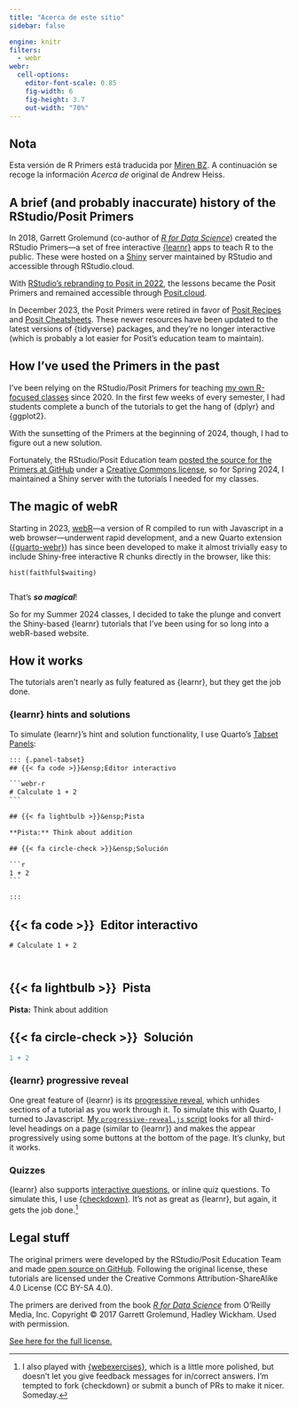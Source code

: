 ```yaml
---
title: "Acerca de este sitio"
sidebar: false

engine: knitr
filters:
  - webr
webr:
  cell-options:
    editor-font-scale: 0.85
    fig-width: 6
    fig-height: 3.7
    out-width: "70%"
---
```


:::{.callout-note}
## Nota
Esta versión de R Primers está traducida por [Miren BZ](https://miren.bz). A continuación se recoge la información _Acerca de_ original de Andrew Heiss.
:::


## A brief (and probably inaccurate) history of the RStudio/Posit Primers

In 2018, Garrett Grolemund (co-author of [*R for Data Science*](https://r4ds.had.co.nz/)) created the RStudio Primers—a set of free interactive [{learnr}](https://rstudio.github.io/learnr/) apps to teach R to the public. These were hosted on a [Shiny](https://shiny.posit.co/) server maintained by RStudio and accessible through RStudio.cloud.

With [RStudio's rebranding to Posit in 2022](https://posit.co/blog/rstudio-is-becoming-posit/), the lessons became the Posit Primers and remained accessible through [Posit.cloud](https://posit.cloud/).

In December 2023, the Posit Primers were retired in favor of [Posit Recipes](https://posit.cloud/learn/recipes) and [Posit Cheatsheets](https://posit.co/resources/cheatsheets/). These newer resources have been updated to the latest versions of {tidyverse} packages, and they're no longer interactive (which is probably a lot easier for Posit's education team to maintain).

## How I've used the Primers in the past

I've been relying on the RStudio/Posit Primers for teaching [my own R-focused classes](https://www.andrewheiss.com/teaching/) since 2020. In the first few weeks of every semester, I had students complete a bunch of the tutorials to get the hang of {dplyr} and {ggplot2}.

With the sunsetting of the Primers at the beginning of 2024, though, I had to figure out a new solution.

Fortunately, the RStudio/Posit Education team [posted the source for the Primers at GitHub](https://github.com/rstudio-education/primers) under a [Creative Commons license](https://github.com/rstudio-education/primers/blob/master/LICENSE.md), so for Spring 2024, I maintained a Shiny server with the tutorials I needed for my classes.

## The magic of webR

Starting in 2023, [webR](https://docs.r-wasm.org/webr/latest/)—a version of R compiled to run with Javascript in a web browser—underwent rapid development, and a new Quarto extension ([{quarto-webr}](https://quarto-webr.thecoatlessprofessor.com/)) has since been developed to make it almost trivially easy to include Shiny-free interactive R chunks directly in the browser, like this:

```webr-r
hist(faithful$waiting)


```

That's ***so magical***!

So for my Summer 2024 classes, I decided to take the plunge and convert the Shiny-based {learnr} tutorials that I've been using for so long into a webR-based website.

## How it works 

The tutorials aren't nearly as fully featured as {learnr}, but they get the job done.

### {learnr} hints and solutions

To simulate {learnr}'s hint and solution functionality, I use Quarto's [Tabset Panels](https://quarto.org/docs/interactive/layout.html#tabset-panel):

````default
::: {.panel-tabset}
## {{< fa code >}}&ensp;Editor interactivo

```webr-r
# Calculate 1 + 2
```

## {{< fa lightbulb >}}&ensp;Pista

**Pista:** Think about addition

## {{< fa circle-check >}}&ensp;Solución

```r
1 + 2
```

:::
````

::: {.panel-tabset}
## {{< fa code >}}&ensp;Editor interactivo

```webr-r
# Calculate 1 + 2



```

## {{< fa lightbulb >}}&ensp;Pista

**Pista:** Think about addition

## {{< fa circle-check >}}&ensp;Solución

```r
1 + 2
```

:::

### {learnr} progressive reveal

One great feature of {learnr} is its [progressive reveal](https://rstudio.github.io/learnr/articles/exercises.html#progressive-reveal), which unhides sections of a tutorial as you work through it. To simulate this with Quarto, I turned to Javascript. [My `progressive-reveal.js` script](https://github.com/andrewheiss/r-primers/blob/main/js/progressive-reveal.js) looks for all third-level headings on a page (similar to {learnr}) and makes the appear progressively using some buttons at the bottom of the page. It's clunky, but it works.

### Quizzes

{learnr} also supports [interactive questions](https://rstudio.github.io/learnr/articles/questions.html), or inline quiz questions. To simulate this, I use [{checkdown}](https://agricolamz.github.io/checkdown/). It's not as great as {learnr}, but again, it gets the job done.^[I also played with [{webexercises}](https://psyteachr.github.io/webexercises/articles/webexercises.html), which is a little more polished, but doesn't let you give feedback messages for in/correct answers. I'm tempted to fork {checkdown} or submit a bunch of PRs to make it nicer. Someday.]

## Legal stuff

The original primers were developed by the RStudio/Posit Education Team and made [open source on GitHub](https://github.com/rstudio-education/primers). Following the original license, these tutorials are licensed under the Creative Commons Attribution-ShareAlike 4.0 License (CC BY-SA 4.0).

The primers are derived from the book [*R for Data Science*](https://r4ds.had.co.nz/) from O'Reilly Media, Inc. Copyright © 2017 Garrett Grolemund, Hadley Wickham. Used with permission.

[See here for the full license.](https://github.com/mirenbz/r-primers/blob/main/LICENSE.md)
